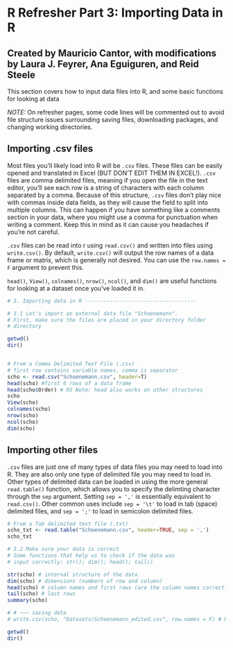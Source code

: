 # R Refresher Part 3: Importing Data in R

## Created by Mauricio Cantor, with modifications by Laura J. Feyrer, Ana Eguiguren, and Reid Steele

This section covers how to input data files into R, and some basic functions for looking at data

*NOTE:* On refresher pages, some code lines will be commented out to avoid file structure issues surrounding saving files, downloading packages, and changing working directories.

## Importing .csv files

Most files you'll likely load into R will be `.csv` files. These files can be easily opened and translated in Excel (BUT DON'T EDIT THEM IN EXCEL!). `.csv` files are comma delimited files, meaning if you open the file in the text editor, you'll see each row is a string of characters with each column separated by a comma. Because of this structure, `.csv` files don't play nice with commas inside data fields, as they will cause the field to split into multiple columns. This can happen if you have something like a comments section in your data, where you might use a comma for punctuation when writing a comment. Keep this in mind as it can cause you headaches if you're not careful.

`.csv` files can be read into r using `read.csv()` and written into files using `write.csv()`. By default, `write.csv()` will output the row names of a data frame or matrix, which is generally not desired. You can use the `row.names = F` argument to prevent this.

`head()`, `View()`, `colnames()`, `nrow()`, `ncol()`, and `dim()` are useful functions for looking at a dataset once you've loaded it in.

```r
# 3. Importing data in R ------------------------------------

# 3.1 Let's import an external data file "Schoenemann".
# First, make sure the files are placed in your directory folder 
# directory

getwd()
dir()


# From a Comma Delimited Text File (.csv)
# first row contains variable names, comma is separator 
scho <- read.csv("Schoenemann.csv", header=T)
head(scho) #first 6 rows of a data frame
head(scho$Order) # RS Note: head also works on other structures
scho
View(scho)
colnames(scho)
nrow(scho)
ncol(scho)
dim(scho)

```

## Importing other files

`.csv` files are just one of many types of data files you may need to load into R. They are also only one type of delimited file you may need to load in. Other types of delimited data can be loaded in using the more general `read.table()` function, which allows you to specify the delimting character through the `sep` argument. Setting `sep = ','` is essentially equivalent to `read.csv()`. Other common uses include `sep = '\t'` to load in tab (space) delimited files, and `sep = ';'` to load in semicolon delimited files.

```r
# From a Tab delimited text file (.txt)
scho_txt <- read.table("Schoenemann.csv", header=TRUE, sep = ',')
scho_txt

# 3.2 Make sure your data is correct
# Some functions that help us to check if the data was 
# input correctly: str(); dim(); head(); tail()

str(scho) # internal structure of the data
dim(scho) # dimensions (numbers of row and column)
head(scho) # column names and first rows (are the column names correct?)
tail(scho) # last rows
summary(scho)

# # ~~~ saving data
# write.csv(scho, "Datasets/Schoenemann_edited.csv", row.names = F) # RS Note: You almost always want to run write.csv with row.names = F

getwd()
dir()
```
